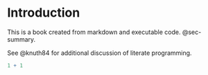 # Introduction {#sec-introduction}

This is a book created from markdown and executable code. @sec-summary.

See @knuth84 for additional discussion of literate programming.

```r
1 + 1
```
